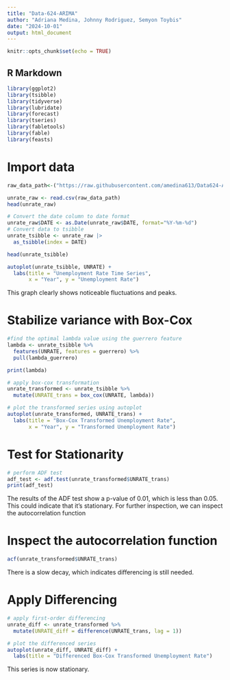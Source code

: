 ```yaml
---
title: "Data-624-ARIMA"
author: "Adriana Medina, Johnny Rodriguez, Semyon Toybis"
date: "2024-10-01"
output: html_document
---
```


```r
knitr::opts_chunk$set(echo = TRUE)
```

## R Markdown

```r
library(ggplot2)
library(tsibble)
library(tidyverse)
library(lubridate)
library(forecast)
library(tseries)
library(fabletools)
library(fable)
library(feasts)
```

# Import data

```r
raw_data_path<-("https://raw.githubusercontent.com/amedina613/Data624-ARIMA-group/refs/heads/main/UNRATE.csv")

unrate_raw <- read.csv(raw_data_path)
head(unrate_raw)
```

```r
# Convert the date column to date format
unrate_raw$DATE <- as.Date(unrate_raw$DATE, format="%Y-%m-%d")
# Convert data to tsibble
unrate_tsibble <- unrate_raw |>
  as_tsibble(index = DATE)

head(unrate_tsibble)
```

```r
autoplot(unrate_tsibble, UNRATE) + 
  labs(title = "Unemployment Rate Time Series",
       x = "Year", y = "Unemployment Rate")
```

This graph clearly shows noticeable fluctuations and peaks.

# Stabilize variance with Box-Cox

```r
#find the optimal lambda value using the guerrero feature
lambda <- unrate_tsibble %>%
  features(UNRATE, features = guerrero) %>%
  pull(lambda_guerrero)

print(lambda)
```

```r
# apply box-cox transformation
unrate_transformed <- unrate_tsibble %>%
  mutate(UNRATE_trans = box_cox(UNRATE, lambda))

# plot the transformed series using autoplot
autoplot(unrate_transformed, UNRATE_trans) + 
  labs(title = "Box-Cox Transformed Unemployment Rate",
       x = "Year", y = "Transformed Unemployment Rate")
```

# Test for Stationarity

```r
# perform ADF test
adf_test <- adf.test(unrate_transformed$UNRATE_trans)
print(adf_test)

```

The results of the ADF test show a p-value of 0.01, which is less than 0.05. This could indicate that it's stationary. For further inspection, we can inspect the autocorrelation function

# Inspect the autocorrelation function

```r
acf(unrate_transformed$UNRATE_trans)
```

There is a slow decay, which indicates differencing is still needed.

# Apply Differencing

```r
# apply first-order differencing 
unrate_diff <- unrate_transformed %>%
  mutate(UNRATE_diff = difference(UNRATE_trans, lag = 1))

# plot the differenced series
autoplot(unrate_diff, UNRATE_diff) +
  labs(title = "Differenced Box-Cox Transformed Unemployment Rate")

```

This series is now stationary.
